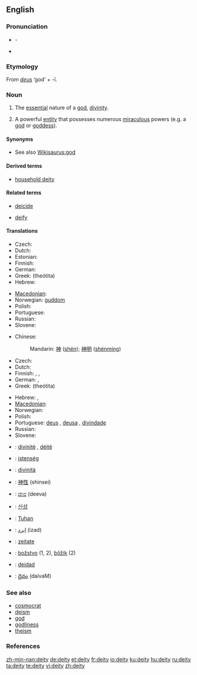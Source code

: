 ==English==
{{wikipedia}}

===Pronunciation===
* {{audio|en-uk-deity1.ogg|More traditional pronunciation (UK/US)}} - {{IPA|/ˈdiːɛti/}}
* {{audio|en-uk-deity2.ogg|Variant becoming more common, but still disapproved of by many <ref>The American Heritage Book of English Usage.
A Practical and Authoritative Guide to Contemporary English.  1996.</ref> (UK/US)}}

===Etymology===
From {{etyl|la}} ''[[deus]]'' ‘god’ + -ī.

===Noun===
{{en-noun|deit|ies}}

# {{religion}} The [[essential]] nature of a [[god]], [[divinity]].
# {{religion}} A powerful [[entity]] that possesses numerous [[miraculous]] powers (e.g. a [[god]] or [[goddess]]).

{{rfex|all}}

====Synonyms====
* See also [[Wikisaurus:god]]

====Derived terms====
* [[household deity]]

====Related terms====
{{rel-top|Terms etymologically related to ''deity''}}
* [[deicide]]
{{rel-mid}}
* [[deify]]
{{rel-bottom}}

====Translations====
{{trans-top|essential nature of a god, divinity}}
* Czech: {{t-|cs|božství|n}}
* Dutch: {{t+|nl|godheid|f}}
* Estonian: {{t-|et|jumalus}}
* Finnish: {{t-|fi|jumaluus}}
* German: {{t+|de|Gottheit|f}}
* Greek: {{t+|el|θεότητα|f|sc=Grek}} (theótita)
* Hebrew: {{he-translation|אלוהות|elohút}} {{f}}
{{trans-mid}}
* [[Macedonian]]: {{t|mk|божественост|f|tr=bóžestvenost|sc=Cyrl|xs=Macedonian}}
* Norwegian: [[guddom]] {{m}}
* Polish: {{t-|pl|bóstwo|n}}
* Portuguese: {{t+|pt|divindade|f}}
* Russian: {{t+|ru|божественность|f|tr=božéstv'ennost'|sc=Cyrl}}
* Slovene: {{t+|sl|božanstvo|n}}
{{trans-bottom}}

{{trans-top|a powerful entity that possesses numerous miraculous powers}}
* Chinese:
*: Mandarin: [[神]] ([[shén]]); [[神明]] ([[shénmíng]])
* Czech: {{t-|cs|božstvo|n}}
* Dutch: {{t+|nl|godheid|f}}
* Finnish: {{t+|fi|jumala}}, {{t-|fi|jumalatar}}, {{t-|fi|jumalolento}}
* German: {{t+|de|Gott|m}}, {{t+|de|Gottheit|f}}
* Greek: {{t+|el|θεότητα|f|sc=Grek}} (theótita)
{{trans-mid}}
* Hebrew: {{he-translation|אלוהים|Elohím}}, {{he-translation|אל|él}} {{m|s}}
* [[Macedonian]]: {{t-|mk|божество|n|tr=bóžestvo|sc=Cyrl|xs=Macedonian}}
* Norwegian: {{t+|no|gud|m}}
* Polish: {{t-|pl|bóstwo|n}}
* Portuguese: [[deus]] {{m}}, [[deusa]] {{f}}, [[divindade]] {{f}}
* Russian: {{t+|ru|божество|n|tr=božestvó|sc=Cyrl}}
* Slovene: {{t+|sl|božanstvo|n}}
{{trans-bottom}}

{{checktrans-top}}
* {{ttbc|French}}: [[divinité]] {{f}}, [[déité]] {{f}}
* {{ttbc|Hungarian}}: [[istenség]]
* {{ttbc|Italian}}: [[divinità]] {{f}}
* {{ttbc|Japanese}}: [[神性]] (shinsei)
* {{ttbc|Kannada}}: [[ದೇವ]] (deeva)
* {{ttbc|Korean}}: [[신성]]
{{trans-mid}}
* {{ttbc|Malay}}: [[Tuhan]]
* {{ttbc|Persian}}: [[ایزد]] (izad)
* {{ttbc|Romanian}}: [[zeitate]] {{f}}
* {{ttbc|Slovak}}: [[božstvo]] {{n}} (1, 2), [[bôžik]] {{m}} (2)
* {{ttbc|Spanish}}: [[deidad]] {{f}}
* {{ttbc|Telugu}}: [[దైవం]] (daivaM)
{{trans-bottom}}

===See also===
* [[cosmocrat]]
* [[deism]]
* [[god]]
* [[godliness]]
* [[theism]]

===References===
<references/>

[[zh-min-nan:deity]]
[[de:deity]]
[[et:deity]]
[[fr:deity]]
[[io:deity]]
[[ku:deity]]
[[hu:deity]]
[[ru:deity]]
[[ta:deity]]
[[te:deity]]
[[vi:deity]]
[[zh:deity]]